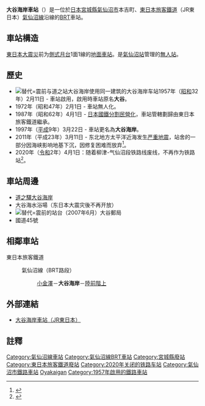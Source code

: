 {{NoteTA |G1=Transport|1 = zh:大谷海岸車站; zh-cn:大谷海岸站; zh-tw:大谷海岸車站; zh-hk:大谷海岸站; }}
{{日本車站資訊
| 公司色 = green
| 文字色 = 
| 站名 = 大谷海岸車站
| 圖片 = Oyakaigan Station.jpg
| pxl = 285px
| 圖片說明 = 搬至国道45号上的新站台（2019年12月）
| 日文原名 = 大谷海岸
| 平假名 = おおやかいがん
| 羅馬拼音 = Ōya-Kaigan
| 副站名 = 
| 電報略號 = オヤ
| 車站編號 = 
| 所屬公司 = [[File:JR_logo_(east).svg|22px]] [[東日本旅客鐵道|東日本旅客鐵道]]
| 所屬路線 = {{Color|#6600cc|■}}[[氣仙沼線|氣仙沼線]]
| 距離 = 58.3
| 起站 = [[前谷地車站|前谷地]]
| 前一站 = [[小金澤車站|小金澤]]
| 前一站距離 = 3.7
| 後一站距離 = 3.3
| 後一站 = [[陸前階上車站|陸前階上]]
| 所在地 = [[宮城縣|宮城縣]][[氣仙沼市|氣仙沼市]]本吉町三島94-12號
| 車站構造 = 地面車站
| 月台配置 = 震前1面1線
| 啟用年月日 = 1957年（[[昭和|昭和]]32年）2月11日
| 廢站年月日 = 
| 乘客人數 = 40
| 上下車人次 = 
| 統計年度 = 2015年
| 轉車 = 
| 備註 = 無人車站
| 全寬備註 = 
| name = 
| address = 
}}
'''大谷海岸車站'''（{{jpn|j=大谷海岸駅|hg=おおやかいがんえき|rm=Ōya-kaigan eki|f=y}}）是一位於[[日本|日本]][[宮城縣|宮城縣]][[氣仙沼市|氣仙沼市]]本吉町、[[東日本旅客鐵道|東日本旅客鐵道]]（JR東日本）[[氣仙沼線|氣仙沼線]]沿線的[[巴士快速交通系統|BRT]]車站。

== 車站構造 ==
[[東日本大震災|東日本大震災]]前为[[側式月台|側式月台]]1面1線的[[地面車站|地面車站]]。是[[氣仙沼站|氣仙沼站]]管理的[[無人站|無人站]]。

== 歷史 ==
*[[File:Oyakaigan-Sta01.JPG|替代=震前与道之站大谷海岸使用同一建筑的大谷海岸车站]]1957年（[[昭和|昭和]]32年）2月11日 - 車站啟用，啟用時車站原名'''大谷'''。
*1972年（昭和47年）2月1日 - 車站無人化。
*1987年（昭和62年）4月1日 - [[日本國鐵分割民營化|日本國鐵分割民營化]]，車站管轄劃歸由東日本旅客鐵道繼承。
* 1997年（[[平成|平成]]9年）3月22日 - 車站更名為'''大谷海岸'''。
*2011年（平成23年）3月11日 - 东北地方太平洋近海发生[[2011年日本東北地方太平洋近海地震|严重地震]]，站舍的一部分因海峡影响地基下沉，因修复困难而放弃<ref>{{Cite web|title=厳しい同じ場所での再建　「日本一海水浴場に近い」大谷海岸駅|url=https://web.archive.org/web/20110614082221/http://www.sankei.jp.msn.com/affairs/news/110613/dst11061309230003-n1.htm|accessdate=|author=|date=2011-06-13|format=|publisher=産経新聞|language=ja}}</ref>。
*2020年（[[令和|令和]]2年）4月1日：随着柳津-气仙沼段铁路线废线，不再作为铁路站<ref>{{Cite web|title=気仙沼線(柳津~気仙沼間)及び大船渡線(気仙沼~盛間)における 鉄道事業の廃止の日の繰上げの届出について|url=https://www.jreast.co.jp/press/2019/20200131_ho01.pdf|accessdate=|author=|date=2020-01-31|format=PDF|publisher=東日本旅客鉄道株式会社|language=ja|archiveurl=https://web.archive.org/web/20200204215535/https://www.jreast.co.jp/press/2019/20200131_ho01.pdf|archivedate=2020-02-04|dead-url=no}}</ref>。

== 車站周邊 ==
* [[道之驛大谷海岸|道之驛大谷海岸]]
* 大谷海水浴場（东日本大震灾後不再开放）
*[[File:Oyakaigan-Sta02.JPG|替代=震前的站台（2007年6月）]]大谷郵局
* 國道45號

== 相鄰車站 ==
; 東日本旅客鐵道
: {{Color|#6600cc|■}}氣仙沼線（BRT路段）
:: [[小金澤站|小金澤]]－'''大谷海岸'''－[[陸前階上站|陸前階上]]

== 外部連結 ==
* {{ja}}[http://www.jreast.co.jp/estation/station/info.aspx?StationCd=352 大谷海岸車站（JR東日本）] {{Wayback|url=http://www.jreast.co.jp/estation/station/info.aspx?StationCd=352 |date=20160303175720 }}

==註釋==
<references/>

{{氣仙沼線}}

{{DEFAULTSORT:Oya-Kaigan}}
[[Category:氣仙沼線車站|Category:氣仙沼線車站]]
[[Category:氣仙沼線BRT車站|Category:氣仙沼線BRT車站]]
[[Category:宮城縣廢站|Category:宮城縣廢站]]
[[Category:東日本旅客鐵道廢站|Category:東日本旅客鐵道廢站]]
[[Category:2020年关闭的铁路车站|Category:2020年关闭的铁路车站]]
[[Category:氣仙沼市鐵路車站|Category:氣仙沼市鐵路車站]]
[[Category:日本鐵路車站_O|Oyakaigan]]
[[Category:1957年啟用的鐵路車站|Category:1957年啟用的鐵路車站]]